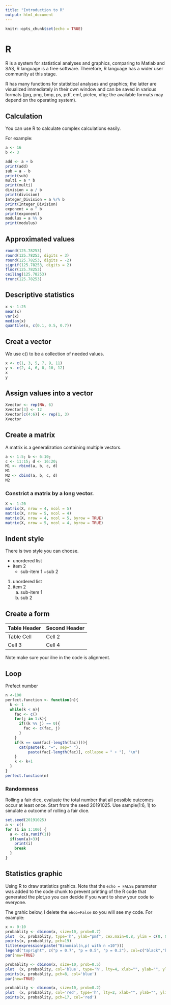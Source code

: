 ---
title: "Introduction to R"
output: html_document
---

```{r setup, include=FALSE}
knitr::opts_chunk$set(echo = TRUE)
```

# R
R is a system for statistical analyses and graphics, comparing to Matlab and SAS, R language is a free software. Therefore, R language has a wider user community at this stage.

R has many functions for statistical analyses and graphics; the latter are
visualized immediately in their own window and can be saved in various formats (jpg, png, bmp, ps, pdf, emf, pictex, xfig; the available formats may depend on the operating system).

## Calculation
You can use R to calculate complex calculations easily.

For example:
```{r}
a <- 16
b <- 3

add <- a + b
print(add)
sub = a - b
print(sub)
multi = a * b
print(multi)
division = a / b
print(division)
Integer_Division = a %/% b
print(Integer_Division)
exponent = a ^ b
print(exponent)
modulus = a %% b
print(modulus)


```

## Approximated values
```{r}
round(125.78253)
round(125.78253, digits = 3)
round(125.78253, digits = -2)
signif(125.78253, digits = 2)
floor(125.78253)
ceiling(125.78253)
trunc(125.78253)
```

## Descriptive statistics
```{r}
x <- 1:25
mean(x)
var(x)
median(x)
quantile(x, c(0.1, 0.5, 0.7))
```

## Creat a vector
We use c() to be a collection of needed values.
```{r}
x <- c(1, 3, 5, 7, 9, 11)
y <- c(2, 4, 6, 8, 10, 12)
x
y
```


## Assign values into a vector
```{r}
Xvector <- rep(NA, 6)
Xvector[3] <- 12
Xvector[c(4:6)] <- rep(1, 3)
Xvector
```

## Create a matrix
A matrix is a generalization containing multiple vectors.
```{r}
a <- 1:5; b <- 6:10;
c <- 11:15; d <- 16:20;
M1 <- rbind(a, b, c, d)
M1
M2 <- cbind(a, b, c, d)
M2
```

### Constrict a matrix by a long vector.
```{r}
X <- 1:20
matrix(X, nrow = 4, ncol = 5)
matrix(X, nrow = 5, ncol = 4)
matrix(X, nrow = 4, ncol = 5, byrow = TRUE)
matrix(X, nrow = 5, ncol = 4, byrow = TRUE)
```
## Indent style
There is two style you can choose.

* unordered list
* item 2
  + sub-item 1
  +sub 2

1. unordered list
2. item 2
   a. sub-item 1
   b. sub 2

## Create a form
Table Header | Second Header
-------------| -------------
Table Cell   | Cell 2
Cell 3       | Cell 4

Note:make sure your ilne in the code is alignment.

## Loop

Prefect number
```{r}
n <-100
perfect.function <- function(n){
  k <- 1
  while(k < n){
    fac <- c()
    for(j in 1:k){
      if((k %% j) == 0){
        fac <- c(fac, j)
      }
    }
    if(k == sum(fac[-length(fac)])){
      cat(paste(k, "=", sep=" "),
          paste(fac[-length(fac)], collapse = " + "), "\n")
    }
    k <- k+1
  }
}
perfect.function(n)
```


### Randomness
Rolling a fair dice, evaluate the total number that all possible
outcomes occur at least once. Start from the seed 20191025. Use
sample(1:6, 1) to simulate a outcome of rolling a fair dice.

```{r}
set.seed(20191025)
a <- c()
for (i in 1:100) {
  a <- c(a,runif(1))
  if(sum(a)>3){
    print(i)
    break
  }
}
```

## Statistics graphic

Using R to draw statistics grahics.
Note that the `echo = FALSE` parameter was added to the code chunk to prevent printing of the R code that generated the plot,so you can decide if you want to show your code to everyone.

The grahic below, I delete the `ehco=False` so you will see my code. 
For example:

```{r}
x <- 0:10
probablity <- dbinom(x, size=10, prob=0.7) 
plot  (x, probablity, type='h', ylab="pmf", cex.main=0.8, ylim = c(0, 0.4))
points(x, probablity, pch=19)
title(expression(paste("Binomial(n,p) with n =10")))
legend("topright", c("p = 0.7", "p = 0.5", "p = 0.2"), col=c("black","blue","red"), lty=c(1,4,2), pch=c(19,8,17))
par(new=TRUE)

probablity <- dbinom(x, size=10, prob=0.5)
plot  (x, probablity, col='blue', type='h', lty=4, xlab="", ylab="", ylim = c(0, 0.4))
points(x, probablity, pch=8, col='blue')
par(new=TRUE)

probablity <- dbinom(x, size=10, prob=0.2)
plot  (x, probablity, col='red', type='h', lty=2, xlab="", ylab="", ylim = c(0, 0.4))
points(x, probablity, pch=17, col='red')


```


